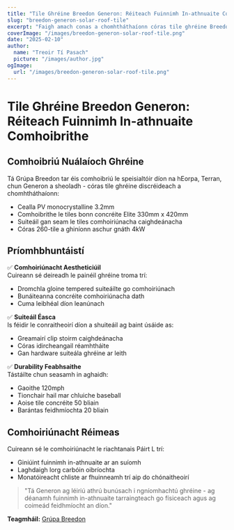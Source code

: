 ```yaml
---
title: "Tile Ghréine Breedon Generon: Réiteach Fuinnimh In-athnuaite Comhoibrithe"
slug: "breedon-generon-solar-roof-tile"
excerpt: "Faigh amach conas a chomhtháthaíonn córas tile ghréine Breedon Generon giniúint fuinnimh in-athnuaite le feidhmeanna traidisiúnta díon."
coverImage: "/images/breedon-generon-solar-roof-tile.png"
date: "2025-02-10"
author:
  name: "Treoir Tí Pasach"
  picture: "/images/author.jpg"
ogImage:
  url: "/images/breedon-generon-solar-roof-tile.png"
---
```


# Tile Ghréine Breedon Generon: Réiteach Fuinnimh In-athnuaite Comhoibrithe

## Comhoibriú Nuálaíoch Ghréine

Tá Grúpa Breedon tar éis comhoibriú le speisialtóir díon na hEorpa, Terran, chun Generon a sheoladh - córas tile ghréine discréideach a chomhtháthaíonn:

- Cealla PV monocrystalline 3.2mm
- Comhoibrithe le tiles bonn concréite Elite 330mm x 420mm
- Suiteáil gan seam le tiles comhoiriúnacha caighdeánacha
- Córas 260-tile a ghiníonn aschur gnáth 4kW

## Príomhbhuntáistí

✅ **Comhoiriúnacht Aestheticiúil**  
Cuireann sé deireadh le painéil ghréine troma trí:
- Dromchla gloine tempered suiteáilte go comhoiriúnach
- Bunáiteanna concréite comhoiriúnacha dath
- Cuma leibhéal díon leanúnach

✅ **Suiteáil Éasca**  
Is féidir le conraitheoirí díon a shuiteáil ag baint úsáide as:
- Greamairí clip stoirm caighdeánacha
- Córas idircheangail réamhtháite
- Gan hardware suiteála ghréine ar leith

✅ **Durability Feabhsaithe**  
Tástáilte chun seasamh in aghaidh:
- Gaoithe 120mph
- Tionchair hail mar chluiche baseball
- Aoise tile concréite 50 bliain
- Barántas feidhmíochta 20 bliain

## Comhoiriúnacht Réimeas

Cuireann sé le comhoiriúnacht le riachtanais Páirt L trí:
- Giniúint fuinnimh in-athnuaite ar an suíomh
- Laghdaigh lorg carbóin oibríochta
- Monatóireacht chliste ar fhuinneamh trí aip do chónaitheoirí

> "Tá Generon ag léiriú athrú bunúsach i ngníomhachtú ghréine - ag déanamh fuinnimh in-athnuaite tarraingteach go físiceach agus ag coimeád feidhmíocht an díon."  

**Teagmháil:** [Grúpa Breedon](https://www.breedongroup.com)